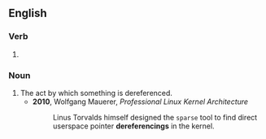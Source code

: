 ==English==

===Verb===
{{head|en|verb form}}

# {{present participle of|dereference|lang=en|nocat=1}}

===Noun===
{{en-noun}}

# The act by which something is dereferenced.
#* '''2010''', Wolfgang Mauerer, ''Professional Linux Kernel Architecture''
#*: Linus Torvalds himself designed the <code>sparse</code> tool to find direct userspace pointer '''dereferencings''' in the kernel.